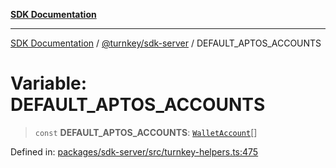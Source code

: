 [**SDK Documentation**](../../../README.mdx)

***

[SDK Documentation](../../../packages.mdx) / [@turnkey/sdk-server](../README.mdx) / DEFAULT\_APTOS\_ACCOUNTS

# Variable: DEFAULT\_APTOS\_ACCOUNTS

> `const` **DEFAULT\_APTOS\_ACCOUNTS**: [`WalletAccount`](../interfaces/WalletAccount.mdx)[]

Defined in: [packages/sdk-server/src/turnkey-helpers.ts:475](https://github.com/tkhq/sdk/blob/e1b1a69bdd608320aaf03cc2dbbf68dc0c52b28d/packages/sdk-server/src/turnkey-helpers.ts#L475)
